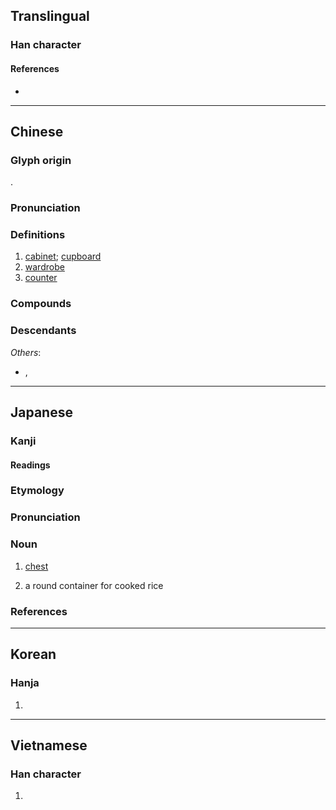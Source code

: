 {{also|柜}}
{{character info}}
==Translingual==

===Han character===
{{Han char|rn=75|rad=木|as=14|sn=18|four=41918|canj=DSLC|ids=⿰木匱}}

====References====
* {{Han ref|kx=0559.120|dkj=15757|dj=0948.270|hdz=21307.070|uh=6AC3}}

----

==Chinese==
{{zh-forms|s=柜}}
{{zh-wp}}

===Glyph origin===
{{Han etym}}
{{Han compound|木|匱|c1=s|c2=p|t1=wooden|t2=box|ls=psc}}.

===Pronunciation===
{{zh-pron
|m=guì
|m-s=gui4
|c=gwai6
|c-t=
|g=
|h=pfs=khui
|j=gui3
|md=gôi
|mda=Cdo gôi.ogg
|mn=kūi
|mn-t=guin7
|w=3gue,3jjy
|w_note=3jjy - dated
|x=
|mc=y
|oc=y
|cat=n
}}

===Definitions===
{{zh-hanzi}}

# [[cabinet]]; [[cupboard]]
# [[wardrobe]]
# [[counter]]

===Compounds===
{{zh-der|櫃檯|鞋櫃|雪櫃|衣櫃|櫥櫃|櫃子|書櫃|碗櫃|小櫃|壁櫃|貨櫃|冰櫃|出櫃|裝櫃|電櫃|立櫃|專櫃|掌櫃|寄物櫃|置物櫃|床頭櫃|保險櫃|檔案櫃|大掌櫃|電視櫃|快餐櫃|翻箱倒櫃|金櫃|酒櫃|自動櫃員機|甩手掌櫃|約櫃|食物櫃|衣物櫃|儲物櫃|櫃員|櫃員機|光碟櫃|五斗櫃|內掌櫃的|二櫃|欄櫃|櫃坊賭局|攔櫃|櫃櫥|櫃檯委託|櫃臺|櫃房|押櫃|水櫃|櫃面兒|櫃身子|櫃上|鐵櫃|羅櫃|黃金入櫃|頭櫃|錢櫃|銀櫃|貨櫃船|腰櫃|站櫃臺}}

===Descendants===
{{CJKV|||궤|quỹ}}
''Others'':
* {{desc|vi|bor=1|cũi|t=[[cage]]}}, {{vi-l|quầy|櫃|counter}}

----

==Japanese==

===Kanji===
{{ja-kanji|grade=|rs=木14}}

====Readings====
{{ja-readings
|goon=ぎ
|kanon=き
|kun=ひつ-
}}

===Etymology===
{{wikipedia|lang=ja}}
{{ja-kanjitab|ひつ|yomi=k}}
{{rfe|ja}}

===Pronunciation===
{{ja-pron|yomi=k|ひつ|acc=0|acc_ref=DJR}}

===Noun===
{{ja-noun|ひつ}}

# [[chest]] {{gloss|container}}
# {{ja-def|御櫃}} a round container for cooked rice

===References===
<references/>

----

==Korean==

===Hanja===
{{ko-hanja|hangeul=궤|eumhun=|rv=gwe|mr=kwe|y=kwey}}

# {{rfdef|ko|sort=木14}}

----

==Vietnamese==

===Han character===
{{vi-hantu|[[cũi]], [[quĩ]], [[quầy]], [[quỹ]]|rs=木14}}

# {{rfdef|vi|sort=木14}}